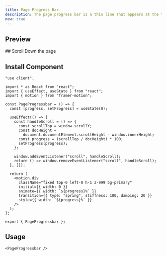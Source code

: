 ```yaml
---
title: Page Progress Bar
description: The page progress bar is a thin line that appears at the top of the page to indicate the page progress as we scroll.
new: true
---
```




## Preview

<PreviewContainer className="z-999 h-[50rem]">
  <PageProgressbar />
  ## Scroll Down the page
</PreviewContainer>

## Install Component

```tsx tab="Manually" title="PageProgressbar.tsx"
"use client";

import * as React from "react";
import { useEffect, useState } from "react";
import { motion } from "framer-motion";

const PageProgressbar = () => {
  const [progress, setProgress] = useState(0);

  useEffect(() => {
    const handleScroll = () => {
      const scrollTop = window.scrollY;
      const docHeight =
        document.documentElement.scrollHeight - window.innerHeight;
      const progress = (scrollTop / docHeight) * 100;
      setProgress(progress);
    };

    window.addEventListener("scroll", handleScroll);
    return () => window.removeEventListener("scroll", handleScroll);
  }, []);

  return (
    <motion.div
      className="fixed top-0 left-0 h-1 z-999 bg-primary"
      initial={{ width: 0 }}
      animate={{ width: `${progress}%` }}
      transition={{ type: "spring", stiffness: 100, damping: 20 }}
      style={{ width: `${progress}%` }}
    />
  );
};

export { PageProgressbar };
```

## Usage

```tsx tab="App.tsx"
<PageProgressbar />
```
